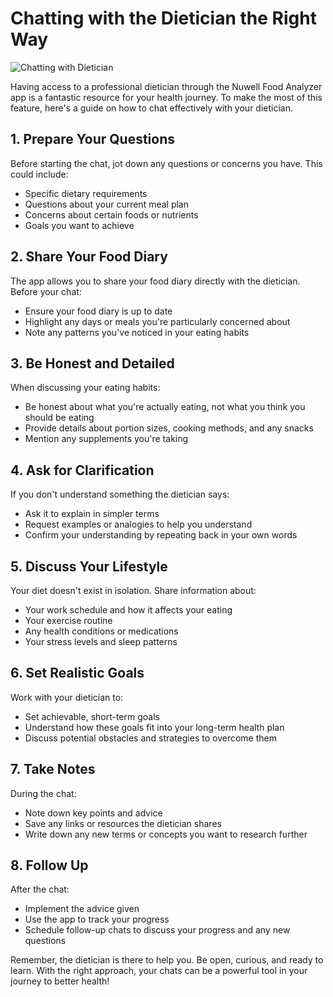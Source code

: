 
# Chatting with the Dietician the Right Way

![Chatting with Dietician](/ai.png)

Having access to a professional dietician through the Nuwell Food Analyzer app is a fantastic resource for your health journey. To make the most of this feature, here's a guide on how to chat effectively with your dietician.

## 1. Prepare Your Questions

Before starting the chat, jot down any questions or concerns you have. This could include:

- Specific dietary requirements
- Questions about your current meal plan
- Concerns about certain foods or nutrients
- Goals you want to achieve

## 2. Share Your Food Diary

The app allows you to share your food diary directly with the dietician. Before your chat:

- Ensure your food diary is up to date
- Highlight any days or meals you're particularly concerned about
- Note any patterns you've noticed in your eating habits

## 3. Be Honest and Detailed

When discussing your eating habits:

- Be honest about what you're actually eating, not what you think you should be eating
- Provide details about portion sizes, cooking methods, and any snacks
- Mention any supplements you're taking

## 4. Ask for Clarification

If you don't understand something the dietician says:

- Ask it to explain in simpler terms
- Request examples or analogies to help you understand
- Confirm your understanding by repeating back in your own words

## 5. Discuss Your Lifestyle

Your diet doesn't exist in isolation. Share information about:

- Your work schedule and how it affects your eating
- Your exercise routine
- Any health conditions or medications
- Your stress levels and sleep patterns

## 6. Set Realistic Goals

Work with your dietician to:

- Set achievable, short-term goals
- Understand how these goals fit into your long-term health plan
- Discuss potential obstacles and strategies to overcome them

## 7. Take Notes

During the chat:

- Note down key points and advice
- Save any links or resources the dietician shares
- Write down any new terms or concepts you want to research further

## 8. Follow Up

After the chat:

- Implement the advice given
- Use the app to track your progress
- Schedule follow-up chats to discuss your progress and any new questions

Remember, the dietician is there to help you. Be open, curious, and ready to learn. With the right approach, your chats can be a powerful tool in your journey to better health!